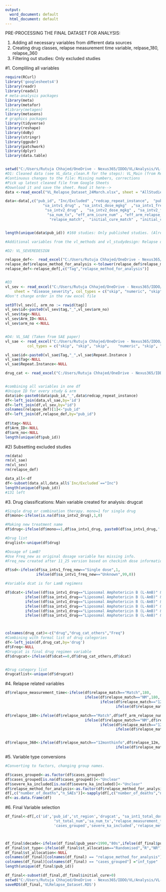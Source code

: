```yaml
---
output:
  word_document: default
  html_document: default
---
```


PRE-PROCESSING THE FINAL DATASET FOR ANALYSIS:

1. Adding all necessary variables from different data sources
2. Creating drug classes, relapse measurement time variable, relpase_180, relapse_360
3. Filtering out studies: Only excluded studies
 

#1. Compliling all variables
```r
require(RCurl)
library('googlesheets4')
library(readr)
library(readxl)
# meta-analysis packages
library(meta)
library(metafor)
#library(metagen)
library(metasens) 
# graphics packages
library(tidyverse)
library(reshape)
library(doBy)
library(stringr)
library(ggpubr)
library(patchwork)
library(dplyr)
library(data.table)


setwd("C:/Users/Rutuja Chhajed/OneDrive - Nexus365/IDDO/VL/Analysis/VL-Relapses/Data")
#D1: Cleaned data (see VL_data_clean.R for the steps): VL_Main (from Redcap) --> VL_clean uploaded to google sheets
#Continuous changes to the file: Missing numbers, corrections
#Pick up latest cleaned file from Google Sheets
#Download it and save the sheet. Read it here-->
data <-read_excel("VL_Relapse_Dataset_24March.xlsx", sheet = "AllStudies")

data<-data[,c("pub_id", "Inc/Excluded" ,"redcap_repeat_instance",  "pub_year" , "st_region" ,"st_total_num" ,"st_allocation",
                 "sa_intv1_drug" , "sa_intv1_dose_mgkg"  ,"sa_intv1_freq_discrete" ,  "sa_intv1_freq_new" , "sa_intv1_dura", "sa_int1_total_dose", 
                  "sa_intv2_drug" ,  "sa_intv2_dose_mgkg" , "sa_intv2_freq_discrete" ,  "sa_intv2_dura" ,
                   "sa_num_tx", "eff_arm_icure_num" , "eff_arm_relapse_num" ,  "me_hiv_yn",  
                    "relapse_match",  "initial_cure_match" , "initial_cure","relapse_6m","relapse_12m")   ]


length(unique(data$pub_id)) #160 studies: Only published studies. (Already filtered unpublished ones from the cleandata file (Drive))

#Additional variables from the vl_methods and vl_studydesign: Relapse definitions, severe cases inclusion, type if VL cases.

#D2: VL_SEVEREDESIGN

relapse_def<-  read_excel("C:/Users/Rutuja Chhajed/OneDrive - Nexus365/IDDO/VL/Analysis/VL-Relapses/Data/VL_RelapseMethods.xlsx",  sheet = "Relapse_definition_method")
relapse_def$relapse_method_for_analysis <-tolower(relapse_def$relapse_method_for_analysis)
relapse_def<-relapse_def[,c("Tag","relapse_method_for_analysis")]


#D3
vl_sev <- read_excel("C:/Users/Rutuja Chhajed/OneDrive - Nexus365/IDDO/VL/Analysis/VL-Relapses/Data/VL_StudyDesign.xlsx", 
    sheet = "disease_severity", col_types = c("skip", "numeric", "skip", "numeric", "skip", "text", "numeric", "skip", "text", "skip", "text"))
#Don't change order in the raw excel file

setDT(vl_sev)[, arm_no := rowid(tag)]
vl_sev$id<-paste0(vl_sev$tag,"_",vl_sev$arm_no)
vl_sev$tag<-NULL
vl_sev$Arm_ID<-NULL
vl_sev$arm_no <-NULL


#D4: VL_SAE (Taken from SAE paper)
vl_sae <- read_excel("C:/Users/Rutuja Chhajed/OneDrive - Nexus365/IDDO/VL/Analysis/VL-Relapses/Data/VL_SAE.xlsx", sheet = "VL_SAEs_per_arm_04_12_2019", 
          col_types = c("skip", "skip", "skip",    "numeric", "skip", "numeric", "skip", "skip", "skip", "skip", "skip", "text",  "skip", "skip", "numeric", "numeric", "skip", "skip", "skip", "skip", "skip"))

vl_sae$id<-paste0(vl_sae$Tag,"_",vl_sae$Repeat.Instance )
vl_sae$Tag<-NULL
vl_sae$Repeat.Instance<-NULL

drug_cat <- read_excel("C:/Users/Rutuja Chhajed/OneDrive - Nexus365/IDDO/VL/Analysis/VL-Relapses/Data/DrugCategories.xlsx", sheet = "drug_category")


#combining all variables in one df
#Unique ID for every study & arm
data$id<-paste0(data$pub_id,"_",data$redcap_repeat_instance)
df<-left_join(data,vl_sae,by='id')
df<-left_join(df,vl_sev,by="id")  
colnames(relapse_def)[1]<-"pub_id"
df<-left_join(df,relapse_def,by="pub_id")
 
df$tag<-NULL
df$Arm_ID<-NULL
df$arm_no<-NULL
length(unique(df$pub_id))
```


#2) Subsetting excluded studies

```r
rm(data)
rm(vl_sae)
rm(vl_sev)
rm(relapse_def)

data_all<-df
df<-subset(data_all,data_all$`Inc/Excluded`=="Inc")
length(unique(df$pub_id))
#131 left
```
#3. Drug classifications: Main variable created for analysis: drugcat
```r
#Single drug or combination therapy. mono=1 for single drug
df$mono<-ifelse(is.na(df$sa_intv2_drug),1,0)

#Making new treatment name
df$drug<-ifelse(df$mono==1,df$sa_intv1_drug, paste0(df$sa_intv1_drug,' & ',df$sa_intv2_drug))

#Drug list
druglist<-unique(df$drug)

#Dosage of LamB?
#Use Freq_new as original dosage variable has missing info.
#Freq_new created after 11_25 version based on checkinh dose information manually

df$sd<-ifelse(df$sa_intv1_freq_new=="Single dose",1,
              ifelse(df$sa_intv1_freq_new=="Unknown",99,0))

#Variable dcat is for LamB regimens

df$dcat<-ifelse((df$sa_intv1_drug=="Liposomal Amphotericin B (L-AmB)" & df$mono==1 & df$sd==1),"LamB SD Mono", #LamB single dose Mono
         ifelse((df$sa_intv1_drug=="Liposomal Amphotericin B (L-AmB)" & df$mono==0 & df$sd==1),"LamB SD Comb",#LamB single dose Combo
         ifelse((df$sa_intv1_drug=="Liposomal Amphotericin B (L-AmB)" & df$mono==1 & df$sd==0),"LamB MD Mono",#LamB multi dose Mono
         ifelse((df$sa_intv1_drug=="Liposomal Amphotericin B (L-AmB)" & df$mono==0 & df$sd==0),"LamB MD Comb",#LamB multi dose Combo
         ifelse((df$sa_intv1_drug=="Liposomal Amphotericin B (L-AmB)" &  df$mono==1 & df$sd==99),"LamB UD Mono",#LamB ? dose Mono
         ifelse((df$sa_intv1_drug=="Liposomal Amphotericin B (L-AmB)" &  df$mono==0 & df$sd==99),"LamB UD Comb",0))))))#LamB ? dose Combo



colnames(drug_cat)<-c("drug","drug_cat_others","Freq")
#Combining with formal list of drug categories
df<-left_join(df,drug_cat,by='drug')
df$Freq<-NULL
#Drugcat is final drug regimen variable
df$drugcat<-ifelse(df$dcat==0,df$drug_cat_others,df$dcat)


#Drug category list
drugcatlist<-unique(df$drugcat)

```

#4. Relapse related variables

```r

df$relapse_measurement_time<-ifelse(df$relapse_match=="Match",180,
                                    ifelse(df$relapse_match=="NM",180,
                                           ifelse(df$relapse_match=="12monthinfo",360,
                                                  ifelse(df$relapse_match=="6-12monthinfo","180-360",NA))))

df$relapse_180<-ifelse(df$relapse_match=="Match",df$eff_arm_relapse_num,
                                    ifelse(df$relapse_match=="NM",df$relapse_6m,
                                           ifelse(df$relapse_match=="12monthinfo",df$relapse_6m,
                                                  ifelse(df$relapse_match=="6-12monthinfo",df$relapse_6m,NA))))


df$relapse_360<-ifelse(df$relapse_match=="12monthinfo",df$relapse_12m,
                                                  ifelse(df$relapse_match=="6-12monthinfo",df$relapse_12m,NA))
```

#5. Variable type conversions

```r
#Converting to factors, changing group names.

df$cases_grouped<-as.factor(df$cases_grouped)
df$cases_grouped[is.na(df$cases_grouped)]<-"Unclear"
df$severe_ka_included[is.na(df$severe_ka_included)]<-"Unclear"
df$relapse_method_for_analysis<-as.factor(df$relapse_method_for_analysis)
df[,c("number_of_deaths","n_SAEs")]<-sapply(df[,c("number_of_deaths","n_SAEs")], as.numeric)
df<-as.data.frame(df)

```

#6. Final Variable selection
```r


df_final<-df[,c('id','pub_id','st_region','drugcat', "sa_int1_total_dose",
                      "st_total_num",'sa_num_tx',"relapse_measurement_time",'initial_cure','relapse_180','relapse_360',
                      'cases_grouped','severe_ka_included','relapse_method_for_analysis', 'pub_year','st_allocation')]



df_final$decade<-ifelse(df_final$pub_year<1990,"80s",ifelse(df_final$pub_year<2000,"90s",ifelse(df_final$pub_year<2010,"00s","10s")))
df_final$st_type<-ifelse(df_final$st_allocation=="Randomised","R","NR")
df_final$st_allocation<-NULL
colnames(df_final)[colnames(df_final) == "relapse_method_for_analysis"] ="rel_diag"
colnames(df_final)[colnames(df_final) == "cases_grouped"] ="inf_type"
length(unique(df_final$pub_id))

df_final<-subset(df_final,df_final$initial_cure>0)
setwd("C:/Users/Rutuja Chhajed/OneDrive - Nexus365/IDDO/VL/Analysis/VL-Relapses/Data")
saveRDS(df_final,'VLRelapse_Dataset.RDS')

```








